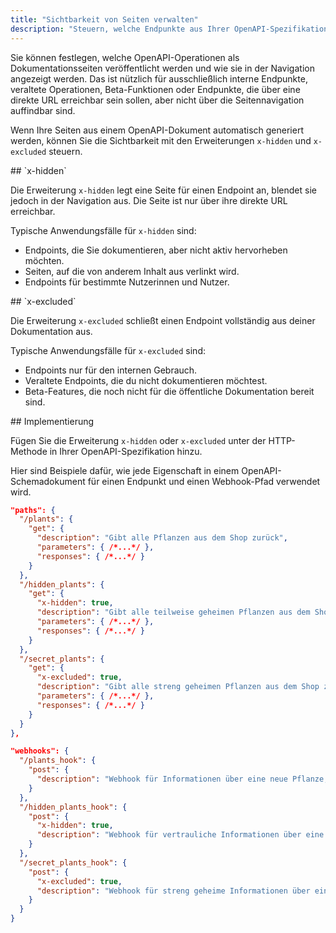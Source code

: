 ```yaml
---
title: "Sichtbarkeit von Seiten verwalten"
description: "Steuern, welche Endpunkte aus Ihrer OpenAPI-Spezifikation in der Navigation Ihrer Dokumentation erscheinen"
---
```


Sie können festlegen, welche OpenAPI-Operationen als Dokumentationsseiten veröffentlicht werden und wie sie in der Navigation angezeigt werden. Das ist nützlich für ausschließlich interne Endpunkte, veraltete Operationen, Beta-Funktionen oder Endpunkte, die über eine direkte URL erreichbar sein sollen, aber nicht über die Seitennavigation auffindbar sind.

Wenn Ihre Seiten aus einem OpenAPI-Dokument automatisch generiert werden, können Sie die Sichtbarkeit mit den Erweiterungen `x-hidden` und `x-excluded` steuern.

<div id="x-hidden">
  ## `x-hidden`
</div>

Die Erweiterung `x-hidden` legt eine Seite für einen Endpoint an, blendet sie jedoch in der Navigation aus. Die Seite ist nur über ihre direkte URL erreichbar.

Typische Anwendungsfälle für `x-hidden` sind:

- Endpoints, die Sie dokumentieren, aber nicht aktiv hervorheben möchten.
- Seiten, auf die von anderem Inhalt aus verlinkt wird.
- Endpoints für bestimmte Nutzerinnen und Nutzer.

<div id="x-excluded">
  ## `x-excluded`
</div>

Die Erweiterung `x-excluded` schließt einen Endpoint vollständig aus deiner Dokumentation aus.

Typische Anwendungsfälle für `x-excluded` sind:

- Endpoints nur für den internen Gebrauch.
- Veraltete Endpoints, die du nicht dokumentieren möchtest.
- Beta-Features, die noch nicht für die öffentliche Dokumentation bereit sind.

<div id="implementation">
  ## Implementierung
</div>

Fügen Sie die Erweiterung `x-hidden` oder `x-excluded` unter der HTTP-Methode in Ihrer OpenAPI-Spezifikation hinzu.

Hier sind Beispiele dafür, wie jede Eigenschaft in einem OpenAPI-Schemadokument für einen Endpunkt und einen Webhook-Pfad verwendet wird.

```json {11, 19}
"paths": {
  "/plants": {
    "get": {
      "description": "Gibt alle Pflanzen aus dem Shop zurück",
      "parameters": { /*...*/ },
      "responses": { /*...*/ }
    }
  },
  "/hidden_plants": {
    "get": {
      "x-hidden": true,
      "description": "Gibt alle teilweise geheimen Pflanzen aus dem Shop zurück",
      "parameters": { /*...*/ },
      "responses": { /*...*/ }
    }
  },
  "/secret_plants": {
    "get": {
      "x-excluded": true,
      "description": "Gibt alle streng geheimen Pflanzen aus dem Shop zurück (diesen Endpunkt nicht veröffentlichen!)",
      "parameters": { /*...*/ },
      "responses": { /*...*/ }
    }
  }
},
```

```json {9, 15}
"webhooks": {
  "/plants_hook": {
    "post": {
      "description": "Webhook für Informationen über eine neue Pflanze, die zum Shop hinzugefügt wurde",
    }
  },
  "/hidden_plants_hook": {
    "post": {
      "x-hidden": true,
      "description": "Webhook für vertrauliche Informationen über eine neue Pflanze, die zum Shop hinzugefügt wurde"
    }
  },
  "/secret_plants_hook": {
    "post": {
      "x-excluded": true,
      "description": "Webhook für streng geheime Informationen über eine neue Pflanze, die zum Shop hinzugefügt wurde (dieser Endpunkt darf nicht veröffentlicht werden!)"
    }
  }
}
```
